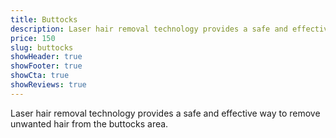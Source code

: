 ```yaml
---
title: Buttocks
description: Laser hair removal technology provides a safe and effective way to remove unwanted hair from the buttocks area.
price: 150
slug: buttocks
showHeader: true
showFooter: true
showCta: true
showReviews: true
---
```


Laser hair removal technology provides a safe and effective way to remove unwanted hair from the buttocks area.
